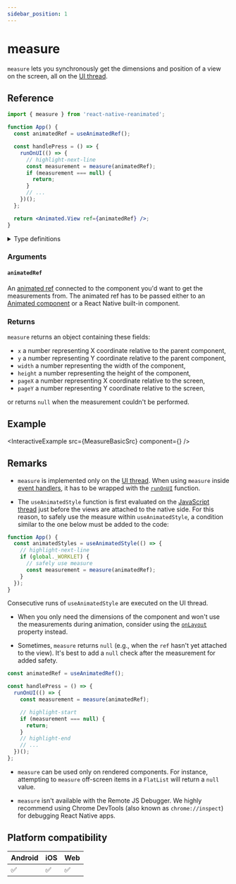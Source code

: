 ```yaml
---
sidebar_position: 1
---
```


# measure

`measure` lets you synchronously get the dimensions and position of a view on the screen, all on the [UI thread](/docs/fundamentals/glossary#ui-thread).

## Reference

```jsx
import { measure } from 'react-native-reanimated';

function App() {
  const animatedRef = useAnimatedRef();

  const handlePress = () => {
    runOnUI(() => {
      // highlight-next-line
      const measurement = measure(animatedRef);
      if (measurement === null) {
        return;
      }
      // ...
    })();
  };

  return <Animated.View ref={animatedRef} />;
}
```

<details>
<summary>Type definitions</summary>

```typescript
interface MeasuredDimensions {
  x: number;
  y: number;
  width: number;
  height: number;
  pageX: number;
  pageY: number;
}

function measure<T extends Component>(
  animatedRef: AnimatedRef<T>
): MeasuredDimensions | null;
```

</details>

### Arguments

#### `animatedRef`

An [animated ref](/docs/core/useAnimatedRef#returns) connected to the component you'd want to get the measurements from. The animated ref has to be passed either to an [Animated component](/docs/fundamentals/glossary#animated-component) or a React Native built-in component.

### Returns

`measure` returns an object containing these fields:

- `x` a number representing X coordinate relative to the parent component,
- `y` a number representing Y coordinate relative to the parent component,
- `width` a number representing the width of the component,
- `height` a number representing the height of the component,
- `pageX` a number representing X coordinate relative to the screen,
- `pageY` a number representing Y coordinate relative to the screen,

or returns `null` when the measurement couldn't be performed.

## Example


<InteractiveExample src={MeasureBasicSrc} component={<MeasureBasic />} />

## Remarks

- `measure` is implemented only on the [UI thread](/docs/fundamentals/glossary#ui-thread). When using `measure` inside [event handlers](https://react.dev/learn/responding-to-events#adding-event-handlers), it has to be wrapped with the [`runOnUI`](/docs/threading/runOnUI) function.

- The `useAnimatedStyle` function is first evaluated on the [JavaScript thread](/docs/fundamentals/glossary#javascript-thread) just before the views are attached to the native side. For this reason, to safely use the measure within `useAnimatedStyle`, a condition similar to the one below must be added to the code:

<Indent>

```jsx
function App() {
  const animatedStyles = useAnimatedStyle(() => {
    // highlight-next-line
    if (global._WORKLET) {
      // safely use measure
      const measurement = measure(animatedRef);
    }
  });
}
```

Consecutive runs of `useAnimatedStyle` are executed on the UI thread.

</Indent>

- When you only need the dimensions of the component and won't use the measurements during animation, consider using the [`onLayout`](https://reactnative.dev/docs/view#onlayout) property instead.

- Sometimes, `measure` returns `null` (e.g., when the `ref` hasn't yet attached to the view). It's best to add a `null` check after the measurement for added safety.

<Indent>

```jsx
const animatedRef = useAnimatedRef();

const handlePress = () => {
  runOnUI(() => {
    const measurement = measure(animatedRef);

    // highlight-start
    if (measurement === null) {
      return;
    }
    // highlight-end
    // ...
  })();
};
```

</Indent>

- `measure` can be used only on rendered components. For instance, attempting to `measure` off-screen items in a `FlatList` will return a `null` value.

- `measure` isn't available with the Remote JS Debugger. We highly recommend using Chrome DevTools (also known as `chrome://inspect`) for debugging React Native apps.

## Platform compatibility

<div className="platform-compatibility">

| Android | iOS | Web |
| ------- | --- | --- |
| ✅      | ✅  | ✅  |

</div>
